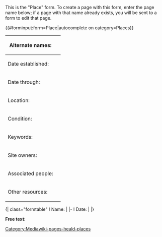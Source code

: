 <noinclude>
This is the "Place" form.
To create a page with this form, enter the page name below;
if a page with that name already exists, you will be sent to a form to edit that page.

{{#forminput:form=Place|autocomplete on category=Places}}
[[Category:Mediawiki-pages-heald-places]]
</noinclude><includeonly>
<div id="wikiPreview" style="display: none; padding-bottom: 25px; margin-bottom: 25px; border-bottom: 1px solid #AAAAAA;"></div>
{{{for template|Place}}}
{| class="formtable"
! Alternate names: 
| {{{field|Alternate names|input type=tokens|list|delimiter=;}}}
|-
! Date established: 
| {{Form:Date|Prefix=Established}}
|-
! Date through: 
| {{Form:Date|Prefix=Through}}
|-
! Location: 
| {{{field|Location|feeds to map=Place[Coordinates]}}}
{{Geolocation field set|Place|Full address=hide}}
|-
! Condition: 
| {{{field|Condition}}}
|-
! Keywords: 
| {{{field|Keywords|input type=tokens|list|delimiter=;|values from category=Keywords}}}
|-
! Site owners: 
| {{{field|Site owners|holds template}}}
|- class="align-top"
! class="pt-3" |Associated people: 
| {{{field|Associated people|holds template}}}
|-
! Other resources: 
| {{{field|Other resources|holds template}}}
|}
{{{end template}}}
<!-- -->{{{for template|Associated person|multiple|embed in field=Place[Associated people]|add button text=Add person}}}
<!-- -->{{Associated people field set|hide-end-date}}
<!-- -->{{{end template}}}
<!-- -->{| class="formtable"
<!-- -->! Name: 
<!-- -->| {{{field|Name|input type=combobox|values from category=People}}}
<!-- -->|-
<!-- -->! Date: 
<!-- -->| {{Form:Date|Prefix=Owned}}
<!-- -->|}
<!-- -->{{{for template|ExternalLink|multiple|embed in field=Place[Other resources]|add button text=Add resource}}}
<!-- -->{{:Form:ExternalLink}}
<!-- -->{{{end template}}}

'''Free text:'''

{{{standard input|free text|rows=10}}}
</includeonly>
